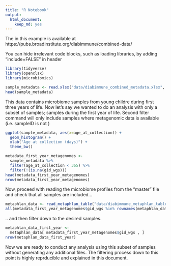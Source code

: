 ```yaml
---
title: "R Notebook"
output:
  html_document:
    keep_md: yes
---
```


The in this example is available at https://pubs.broadinstitute.org/diabimmune/combined-data/

You can hide irrelevant code blocks, such as loading libraries, by adding "include=FALSE" in header

```r
library(tidyverse)
library(openxlsx)
library(microbiomics)
```

```r
sample_metadata <- read.xlsx("data/diabimmune_combined_metadata.xlsx", sheet = 2)
head(sample_metadata)

```

This data contains microbiome samples from young childre during first three years of life. Now let's say we wanted to do an analysis with only a subset of samples; samples during the first year of life. Second filter command will only include samples where metagenomic data is available (i.e. sampleID is not <NA>)

```r
ggplot(sample_metadata, aes(x=age_at_collection)) + 
  geom_histogram() + 
  xlab("Age at collection (days)") +
  theme_bw()

metadata_first_year_metagenomes <-
  sample_metadata %>%
  filter(age_at_collection < 365) %>%
  filter(!(is.na(gid_wgs)))
head(metadata_first_year_metagenomes)
nrow(metadata_first_year_metagenomes)
```

Now, proceed with reading the microbiome profiles from the "master" file and check that all samples are included...

```r
metaphlan_data <- read_metaphlan_table("data/diabimmune_metaphlan_table.txt")
all(metadata_first_year_metagenomes$gid_wgs %in% rownames(metaphlan_data))
```
.. and then filter down to the desired samples.
```r
metaphlan_data_first_year <-
  metaphlan_data[ metadata_first_year_metagenomes$gid_wgs , ]
nrow(metaphlan_data_first_year)
```
Now we are ready to conduct any analysis using this subset of samples without generating any additional files. The filtering process down to this point is highly reprducible and explained in this document.
